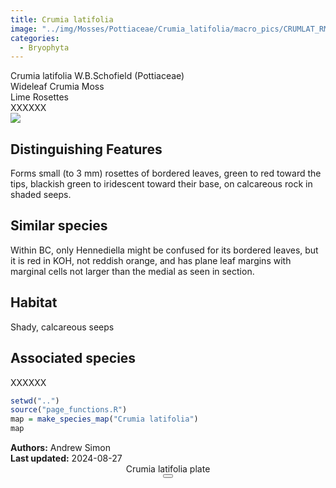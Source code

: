```yaml
---
title: Crumia latifolia
image: "../img/Mosses/Pottiaceae/Crumia_latifolia/macro_pics/CRUMLAT_RM_iNat_01.jpg"
categories:
  - Bryophyta
---
```


<div class="info-panel">
 <div class="info-top">
  <div class="taxon-scientific"><span class="taxon-name">Crumia latifolia</span> <span class="taxon-authority">W.B.Schofield</span> <span class="taxon-family">(Pottiaceae)</span></div>
  <div class="taxon-common">Wideleaf Crumia Moss</div>
 </div>
 <div class="info-bottom">
  <div class="taxon-qnd">Lime Rosettes</div>
  <div class="taxon-abundance">XXXXXX</div>
 </div>
</div>
<div class="imerss-content-frame">
 <div class="imerss-image-header">
  <div class="imerss-image-holder imerss-column-left" data-toggle="tooltip" style="background-image: url(../img/Mosses/Pottiaceae/Crumia_latifolia/macro_pics/CRUMLAT_RM_iNat_01.jpg)" title="Randal Mindell">
  </div>

  <div class="imerss-image-holder imerss-column-right" data-toggle="tooltip" style="background-image: url(../img/Mosses/Pottiaceae/Crumia_latifolia/macro_pics/CRUMLAT_RM_iNat_02.jpg)" title="Randal Mindell">
  </div>
 
 </div>
 <div class="imerss-content-lower">
  <div class="imerss-column-left">
  <div class="tab-microscope" data-micromodal-trigger="modal-plate">
  <img src="../img/bryo guide microscope.png"/>
  </div>

<h2>Distinguishing Features</h2>

Forms small (to 3 mm) rosettes of bordered leaves, green to red toward the tips, blackish green to iridescent toward their base, on calcareous rock in shaded seeps.

<h2>Similar species</h2>

Within BC, only Hennediella might be confused for its bordered leaves, but it is red in KOH, not reddish orange, and has plane leaf margins with marginal cells not larger than the medial as seen in section.

<h2>Habitat</h2>

Shady, calcareous seeps

<h2>Associated species</h2>

XXXXXX
</div>

<div class="imerss-column-right">

<div class="imerss-image-holder imerss-column-right" data-toggle="tooltip" style="background-image: url(../img/Mosses/Pottiaceae/Crumia_latifolia/macro_pics/CRUMLAT_DT_iNat_01.jpg)" title="Daniel Tucker">
</div>

<div class="imerss-map-holder">
```r
setwd("..")
source("page_functions.R")
map = make_species_map("Crumia latifolia")
map
```
</div>

</div>

</div>
</div>

<div class="taxon-footer">
 <div class="taxon-authors"><b>Authors:</b> <span>Andrew Simon</span></div>
 <div class="taxon-update"><b>Last updated:</b> <span>2024-08-27</span></div>
</div>

<div class="modal micromodal-slide" id="modal-plate" aria-hidden="true">
 <div class="modal__overlay" tabindex="-1" data-micromodal-close>
  <div class="modal__container" role="dialog" aria-modal="true" aria-labelledby="modal-plate-title" >
   <header class="modal__header">
   <div class="modal__title" id="modal-plate-title">
  Crumia latifolia plate
   </div>
   <button class="modal__close" aria-label="Close" data-micromodal-close></button>
   </header>
  <div class="modal__content" id="modal-plate-content">
   <div class="imerss-image-holder" data-toggle="tooltip" style="background-image: url(../img/Mosses/Pottiaceae/Crumia_latifolia/plates/CRUMLAT_AS.jpg)" title="Andrew Simon">
  </div>
  </div>
  </div>
 </div>
</div>

<script src="../js/micromodal.min.js"></script>
<link href="../css/style-taxon.css" rel="stylesheet">
<link href="../css/micromodal.css" rel="stylesheet">

<script>
MicroModal.init();
</script>

